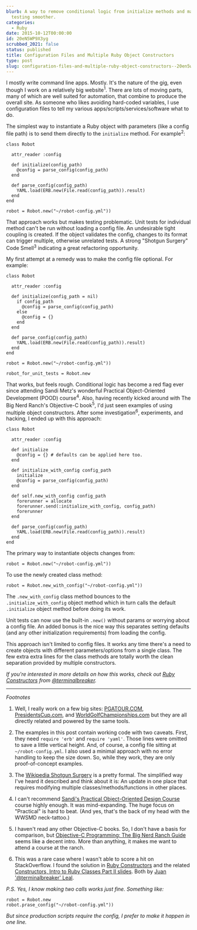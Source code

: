 ```yaml
---
blurb: A way to remove conditional logic from initialize methods and make
  testing smoother.
categories:
  - Ruby
date: 2015-10-12T00:00:00
id: 20eN5WP9X3yg
scrubbed_2021: false
status: published
title: Configuration Files and Multiple Ruby Object Constructors
type: post
slug: configuration-files-and-multiple-ruby-object-constructors--20en5wp9x3yg
---
```


I mostly write command line apps. Mostly. It's the nature of the gig, even though I work on a relatively big website<sup>1</sup>. There are lots of moving parts, many of which are well suited for automation, that combine to produce the overall site. As someone who likes avoiding hard-coded variables, I use configuration files to tell my various apps/scripts/services/software what to do.

The simplest way to instantiate a Ruby object with parameters (like a config file path) is to send them directly to the `initialize` method. For example<sup>2</sup>:


```ruby{numberLines: true}
class Robot

  attr_reader :config

  def initialize(config_path)
    @config = parse_config(config_path)
  end
  
  def parse_config(config_path)
    YAML.load(ERB.new(File.read(config_path)).result)
  end
end

robot = Robot.new("~/robot-config.yml"))
```


That approach works but makes testing problematic. Unit tests for individual method can't be run without loading a config file. An undesirable tight coupling is created. If the object validates the config, changes to its format can trigger multiple, otherwise unrelated tests. A strong "Shotgun Surgery" Code Smell<sup>3</sup> indicating a great refactoring opportunity. 

My first attempt at a remedy was to make the config file optional. For example:

```ruby{numberLines: true}
class Robot

  attr_reader :config

  def initialize(config_path = nil)
    if config_path
      @config = parse_config(config_path)
    else 
      @config = {}
    end
  end
  
  def parse_config(config_path)
    YAML.load(ERB.new(File.read(config_path)).result)
  end
end

robot = Robot.new("~/robot-config.yml"))

robot_for_unit_tests = Robot.new
```


That works, but feels rough. Conditional logic has become a red flag ever since attending Sandi Metz's wonderful Practical Object-Oriented Development (POOD) course<sup>4</sup>. Also, having recently kicked around with The Big Nerd Ranch's Objective-C book<sup>5</sup>, I'd just seen examples of using multiple object constructors. After some investigation<sup>6</sup>, experiments, and hacking, I ended up with this approach: 

```ruby{numberLines: true}
class Robot

  attr_reader :config

  def initialize
    @config = {} # defaults can be applied here too.
  end
  
  def initialize_with_config config_path
    initialize
    @config = parse_config(config_path)
  end
  
  def self.new_with_config config_path
    forerunner = allocate
    forerunner.send(:initialize_with_config, config_path)
    forerunner  
  end
  
  def parse_config(config_path)
    YAML.load(ERB.new(File.read(config_path)).result)
  end
end
```

The primary way to instantiate objects changes from:

```ruby{numberLines: true}
robot = Robot.new("~/robot-config.yml"))
```

To use the newly created class method:

```ruby{numberLines: true}
robot = Robot.new_with_config("~/robot-config.yml"))
```

The `.new_with_config` class method bounces to the `.initialize_with_config` object method which in turn calls the default `.initialize` object method before doing its work.

Unit tests can now use the built-in `.new()` without params or worrying about a config file. An added bonus is the nice way this separates setting defaults (and any other initialization requirements) from loading the config.

This approach isn't limited to config files. It works any time there's a need to create objects with different parameters/options from a single class. The few extra extra lines for the class methods are totally worth the clean separation provided by multiple constructors.


_If you're interested in more details on how this works, check out [Ruby Constructors](http://www.verygoodindicators.com/blog/2015/03/15/ruby-contructors/) from [@terminalbreaker](https://twitter.com/terminalbreaker)._

---


_Footnotes_

1. Well, I really work on a few big sites: [PGATOUR.COM](http://www.pgatour.com), [PresidentsCup.com](http://www.presidentscup.com), and [WorldGolfChampionships.com](http://www.worldgolfchampionships.com) but they are all directly related and powered by the same tools.

2. The examples in this post contain working code with two caveats. First, they need `require 'erb'` and `require 'yaml'`. Those lines were omitted to save a little vertical height. And, of course, a config file sitting at `~/robot-config.yml`. I also used a minimal approach with no error handling to keep the size down. So, while they work, they are only proof-of-concept examples.

3. The [Wikipedia Shotgun Surgery](https://en.wikipedia.org/wiki/Shotgun_surgery) is a pretty formal. The simplified way I've heard it described and think about it is: An update in one place that requires modifying multiple classes/methods/functions in other places.

4. I can't recommend [Sandi's Practical Object-Oriented Design Course](http://www.sandimetz.com/courses) course highly enough. It was mind-expanding. The huge focus on "Practical" is hard to beat. (And yes, that's the back of my head with the WWSMD neck-tattoo.)

5. I haven't read any other Objective-C books. So, I don't have a basis for comparison, but [Objective-C Programming:
The Big Nerd Ranch Guide](https://www.bignerdranch.com/we-write/objective-c-programming/) seems like a decent intro. More than anything, it makes me want to attend a course at the ranch.

6. This was a rare case where I wasn't able to score a hit on StackOverflow. I found the solution in [Ruby Constructors](http://www.verygoodindicators.com/blog/2015/03/15/ruby-contructors/) and the related [Constructors, Intro to Ruby Classes Part II slides](http://www.slideshare.net/ciscoleal/constructors-28459017). Both by [Juan '@terminalbreaker' Leal](https://twitter.com/terminalbreaker).


_P.S. Yes, I know making two calls works just fine. Something like:_

```ruby{numberLines: true}
robot = Robot.new
robot.prase_config("~/robot-config.yml"))
```

_But since production scripts require the config, I prefer to make it happen in one line._